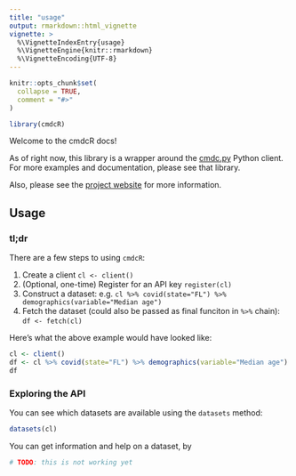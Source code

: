 ```yaml
---
title: "usage"
output: rmarkdown::html_vignette
vignette: >
  %\VignetteIndexEntry{usage}
  %\VignetteEngine{knitr::rmarkdown}
  %\VignetteEncoding{UTF-8}
---
```


```r
knitr::opts_chunk$set(
  collapse = TRUE,
  comment = "#>"
)
```

```r
library(cmdcR)
```

Welcome to the cmdcR docs!

As of right now, this library is a wrapper around the [cmdc.py](https://github.com/valorumdata/cmdc.py) Python client. For more examples and documentation, please see that library.

Also, please see the [project website](https://covid.valorum.ai) for more information.

## Usage

### tl;dr
 
There are a few steps to using `cmdcR`:

1. Create a client `cl <- client()`
2. (Optional, one-time) Register for an API key `register(cl)`
3. Construct a dataset: e.g. `cl %>% covid(state="FL") %>% demographics(variable="Median age")`
4. Fetch the dataset (could also be passed as final funciton in ` %>% ` chain): `df <- fetch(cl)`

Here's what the above example would have looked like:

```r
cl <- client()
df <- cl %>% covid(state="FL") %>% demographics(variable="Median age") %>% fetch()
df
```


### Exploring the API

You can see which datasets are available using the `datasets` method:

```r
datasets(cl)
```

You can get information and help on a dataset, by 

```r
# TODO: this is not working yet
```
